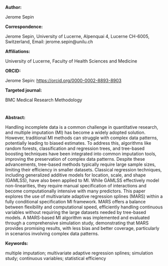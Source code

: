 
**Author:**

Jerome Sepin

**Correspondence:**

Jerome Sepin, University of Lucerne, Alpenquai 4, Lucerne CH-6005, Switzerland, Email: jerome.sepin\@unilu.ch

**Affiliations:**

University of Lucerne, Faculty of Health Sciences and Medicine

**ORCID:**

Jerome Sepin: <https://orcid.org/0000-0002-8893-8903>

**Targeted journal:**

BMC Medical Research Methodology

#  {.unnumbered}

**Abstract:**

Handling incomplete data is a common challenge in quantitative research, and multiple imputation (MI) has become a widely adopted solution. However, traditional MI methods can struggle with complex data patterns, potentially leading to biased estimates. To address this, algorithms like random forests, classification and regression trees, and tree-based boosting techniques have been integrated into common imputation tools, improving the preservation of complex data patterns. Despite these advancements, tree-based methods typically require large sample sizes, limiting their efficiency in smaller datasets. Classical regression techniques, including generalized additive models for location, scale, and shape (GAMLSS), have also been applied to MI. While GAMLSS effectively model non-linearities, they require manual specification of interactions and become computationally intensive with many predictors. This paper explores the use of multivariate adaptive regression splines (MARS) within a fully conditional specification MI framework. MARS offers a balance between flexibility and computational speed, efficiently handling continuous variables without requiring the large datasets needed by tree-based models.
A MARS-based MI algorithm was implemented and evaluated through a comprehensive simulation study, demonstrating that MARS provides promising results, with less bias and better coverage, particularly in scenarios involving complex data patterns.

**Keywords:**

multiple imputation; multivariate adaptive regression splines; simulation study; continuous variables; statistical efficiency
